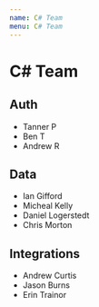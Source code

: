 ```yaml
---
name: C# Team
menu: C# Team
---
```


# C# Team

## Auth
* Tanner P
* Ben T
* Andrew R

## Data
* Ian Gifford
* Micheal Kelly
* Daniel Logerstedt
* Chris Morton

## Integrations
* Andrew Curtis
* Jason Burns
* Erin Trainor
